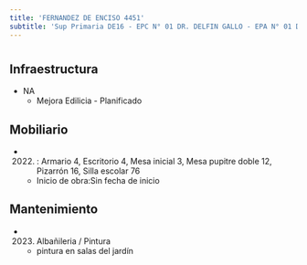```yaml
---
title: 'FERNANDEZ DE ENCISO 4451'
subtitle: 'Sup Primaria DE16 - EPC N° 01 DR. DELFIN GALLO - EPA N° 01 DR. DELFIN GALLO - JIC N° 03/16° MAFALDA'
---
```


#
## Infraestructura

* NA 
    + Mejora Edilicia - Planificado 


## Mobiliario

*  (2022) : Armario 4, Escritorio 4, Mesa inicial 3, Mesa pupitre doble 12, Pizarrón 16, Silla escolar 76 



    + Inicio de obra:Sin fecha de inicio 



## Mantenimiento

*  (2023) Albañileria / Pintura 
    + pintura en salas del jardín






